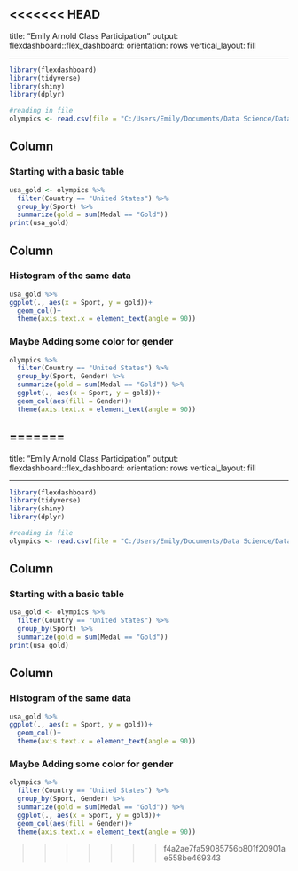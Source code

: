 <<<<<<< HEAD
---
title: "Emily Arnold Class Participation"
output: 
  flexdashboard::flex_dashboard:
    orientation: rows
    vertical_layout: fill

---

```r
library(flexdashboard)
library(tidyverse)
library(shiny)
library(dplyr)

#reading in file
olympics <- read.csv(file = "C:/Users/Emily/Documents/Data Science/Data Visualization/Participation/earnold-participation/Summer-Olympic-medals-1976-to-2008.csv")
```

Column {data-width=650}
-----------------------------------------------------------------------

### Starting with a basic table

```r
usa_gold <- olympics %>% 
  filter(Country == "United States") %>% 
  group_by(Sport) %>%
  summarize(gold = sum(Medal == "Gold"))
print(usa_gold)

```

Column {data-width=350}
-----------------------------------------------------------------------

### Histogram of the same data

```r

usa_gold %>% 
ggplot(., aes(x = Sport, y = gold))+
  geom_col()+
  theme(axis.text.x = element_text(angle = 90))

```

### Maybe Adding some color for gender

```r
olympics %>% 
  filter(Country == "United States") %>% 
  group_by(Sport, Gender) %>%
  summarize(gold = sum(Medal == "Gold")) %>% 
  ggplot(., aes(x = Sport, y = gold))+
  geom_col(aes(fill = Gender))+
  theme(axis.text.x = element_text(angle = 90))

```

=======
---
title: "Emily Arnold Class Participation"
output: 
  flexdashboard::flex_dashboard:
    orientation: rows
    vertical_layout: fill

---

```r
library(flexdashboard)
library(tidyverse)
library(shiny)
library(dplyr)

#reading in file
olympics <- read.csv(file = "C:/Users/Emily/Documents/Data Science/Data Visualization/Participation/earnold-participation/Summer-Olympic-medals-1976-to-2008.csv")
```

Column {data-width=650}
-----------------------------------------------------------------------

### Starting with a basic table

```r
usa_gold <- olympics %>% 
  filter(Country == "United States") %>% 
  group_by(Sport) %>%
  summarize(gold = sum(Medal == "Gold"))
print(usa_gold)

```

Column {data-width=350}
-----------------------------------------------------------------------

### Histogram of the same data

```r

usa_gold %>% 
ggplot(., aes(x = Sport, y = gold))+
  geom_col()+
  theme(axis.text.x = element_text(angle = 90))

```

### Maybe Adding some color for gender

```r
olympics %>% 
  filter(Country == "United States") %>% 
  group_by(Sport, Gender) %>%
  summarize(gold = sum(Medal == "Gold")) %>% 
  ggplot(., aes(x = Sport, y = gold))+
  geom_col(aes(fill = Gender))+
  theme(axis.text.x = element_text(angle = 90))

```

>>>>>>> f4a2ae7fa59085756b801f20901ae558be469343
